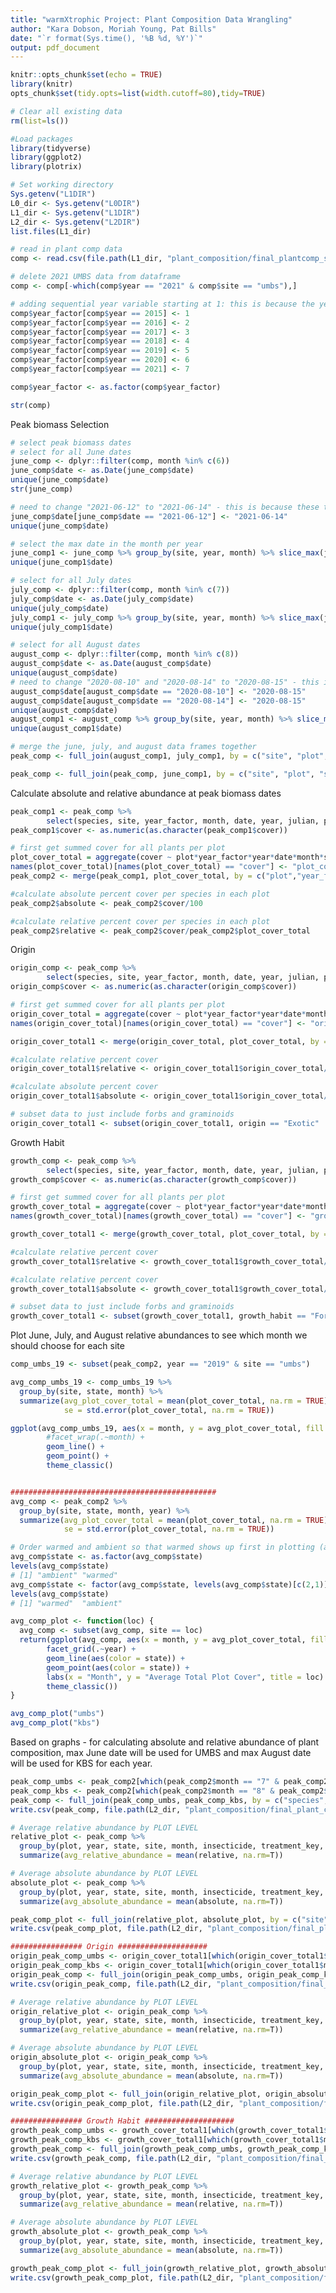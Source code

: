 ```yaml
---
title: "warmXtrophic Project: Plant Composition Data Wrangling"
author: "Kara Dobson, Moriah Young, Pat Bills"
date: "`r format(Sys.time(), '%B %d, %Y')`"
output: pdf_document
---
```


```r
knitr::opts_chunk$set(echo = TRUE)
library(knitr)
opts_chunk$set(tidy.opts=list(width.cutoff=80),tidy=TRUE)
```

```r
# Clear all existing data
rm(list=ls())

#Load packages
library(tidyverse)
library(ggplot2)
library(plotrix)

# Set working directory
Sys.getenv("L1DIR")
L0_dir <- Sys.getenv("L0DIR")
L1_dir <- Sys.getenv("L1DIR")
L2_dir <- Sys.getenv("L2DIR")
list.files(L1_dir)

# read in plant comp data
comp <- read.csv(file.path(L1_dir, "plant_composition/final_plantcomp_species_removed_L1.csv"))

# delete 2021 UMBS data from dataframe 
comp <- comp[-which(comp$year == "2021" & comp$site == "umbs"),]

```

```r
# adding sequential year variable starting at 1: this is because the years (e.g. 2015, 2016, etc) are large numbers compared with other values in the dataset. We can always label axes with these real years.
comp$year_factor[comp$year == 2015] <- 1
comp$year_factor[comp$year == 2016] <- 2
comp$year_factor[comp$year == 2017] <- 3
comp$year_factor[comp$year == 2018] <- 4
comp$year_factor[comp$year == 2019] <- 5
comp$year_factor[comp$year == 2020] <- 6
comp$year_factor[comp$year == 2021] <- 7

comp$year_factor <- as.factor(comp$year_factor)

str(comp)

```

Peak biomass Selection
```r
# select peak biomass dates 
# select for all June dates
june_comp <- dplyr::filter(comp, month %in% c(6)) 
june_comp$date <- as.Date(june_comp$date)
unique(june_comp$date)
str(june_comp)

# need to change "2021-06-12" to "2021-06-14" - this is because these two dates together make one data collection point (they were collected over two days instead of one)
june_comp$date[june_comp$date == "2021-06-12"] <- "2021-06-14"
unique(june_comp$date)

# select the max date in the month per year
june_comp1 <- june_comp %>% group_by(site, year, month) %>% slice_max(julian)
unique(june_comp1$date)

# select for all July dates
july_comp <- dplyr::filter(comp, month %in% c(7))
july_comp$date <- as.Date(july_comp$date)
unique(july_comp$date)
july_comp1 <- july_comp %>% group_by(site, year, month) %>% slice_max(julian)
unique(july_comp1$date)

# select for all August dates
august_comp <- dplyr::filter(comp, month %in% c(8))
august_comp$date <- as.Date(august_comp$date)
unique(august_comp$date)
# need to change "2020-08-10" and "2020-08-14" to "2020-08-15" - this is because these dates together make one data collection point (they were collected over three days instead of one)
august_comp$date[august_comp$date == "2020-08-10"] <- "2020-08-15"
august_comp$date[august_comp$date == "2020-08-14"] <- "2020-08-15"
unique(august_comp$date)
august_comp1 <- august_comp %>% group_by(site, year, month) %>% slice_max(julian)
unique(august_comp1$date)

# merge the june, july, and august data frames together
peak_comp <- full_join(august_comp1, july_comp1, by = c("site", "plot", "species", "cover", "date", "julian", "year", "month", "treatment_key", "state", "insecticide", "scientific_name", "common_name", "USDA_code", "LTER_code", "origin", "group", "family", "duration", "growth_habit", "year_factor"))

peak_comp <- full_join(peak_comp, june_comp1, by = c("site", "plot", "species", "cover", "date", "julian", "year", "month", "treatment_key", "state", "insecticide", "scientific_name", "common_name", "USDA_code", "LTER_code", "origin", "group", "family", "duration", "growth_habit", "year_factor"))
```

Calculate absolute and relative abundance at peak biomass dates
```r
peak_comp1 <- peak_comp %>% 
        select(species, site, year_factor, month, date, year, julian, plot, cover, state, insecticide, treatment_key)
peak_comp1$cover <- as.numeric(as.character(peak_comp1$cover))

# first get summed cover for all plants per plot
plot_cover_total = aggregate(cover ~ plot*year_factor*year*date*month*site*state*insecticide*treatment_key, data = peak_comp1, FUN = sum, na.rm = T)
names(plot_cover_total)[names(plot_cover_total) == "cover"] <- "plot_cover_total"
peak_comp2 <- merge(peak_comp1, plot_cover_total, by = c("plot","year_factor", "year", "date", "month", "site", "state", "treatment_key", "insecticide"))

#calculate absolute percent cover per species in each plot
peak_comp2$absolute <- peak_comp2$cover/100

#calculate relative percent cover per species in each plot
peak_comp2$relative <- peak_comp2$cover/peak_comp2$plot_cover_total
```

Origin
```r
origin_comp <- peak_comp %>% 
        select(species, site, year_factor, month, date, year, julian, plot, cover, state, insecticide, origin, treatment_key)
origin_comp$cover <- as.numeric(as.character(origin_comp$cover))

# first get summed cover for all plants per plot
origin_cover_total = aggregate(cover ~ plot*year_factor*year*date*month*site*state*insecticide*origin*treatment_key, data = origin_comp, FUN = sum, na.rm = T)
names(origin_cover_total)[names(origin_cover_total) == "cover"] <- "origin_cover_total"

origin_cover_total1 <- merge(origin_cover_total, plot_cover_total, by = c("plot","year_factor", "year", "date", "month", "site", "state", "insecticide", "treatment_key"))

#calculate relative percent cover
origin_cover_total1$relative <- origin_cover_total1$origin_cover_total/origin_cover_total1$plot_cover_total

#calculate absolute percent cover
origin_cover_total1$absolute <- origin_cover_total1$origin_cover_total/100

# subset data to just include forbs and graminoids
origin_cover_total1 <- subset(origin_cover_total1, origin == "Exotic" | origin == "Native")
```

Growth Habit
```r
growth_comp <- peak_comp %>% 
        select(species, site, year_factor, month, date, year, julian, plot, cover, state, insecticide, growth_habit, treatment_key)
growth_comp$cover <- as.numeric(as.character(growth_comp$cover))

# first get summed cover for all plants per plot
growth_cover_total = aggregate(cover ~ plot*year_factor*year*date*month*site*state*insecticide*growth_habit*treatment_key, data = growth_comp, FUN = sum, na.rm = T)
names(growth_cover_total)[names(growth_cover_total) == "cover"] <- "growth_cover_total"

growth_cover_total1 <- merge(growth_cover_total, plot_cover_total, by = c("plot","year_factor", "year", "date", "month", "site", "state", "insecticide", "treatment_key"))

#calculate relative percent cover
growth_cover_total1$relative <- growth_cover_total1$growth_cover_total/growth_cover_total1$plot_cover_total

#calculate relative percent cover
growth_cover_total1$absolute <- growth_cover_total1$growth_cover_total/100

# subset data to just include forbs and graminoids
growth_cover_total1 <- subset(growth_cover_total1, growth_habit == "Forb" | growth_habit == "Graminoid")

```

Plot June, July, and August relative abundances to see which month we should choose for each site
```r
comp_umbs_19 <- subset(peak_comp2, year == "2019" & site == "umbs")

avg_comp_umbs_19 <- comp_umbs_19 %>%
  group_by(site, state, month) %>%
  summarize(avg_plot_cover_total = mean(plot_cover_total, na.rm = TRUE),
            se = std.error(plot_cover_total, na.rm = TRUE))

ggplot(avg_comp_umbs_19, aes(x = month, y = avg_plot_cover_total, fill = state)) +
        #facet_wrap(.~month) +
        geom_line() +
        geom_point() +
        theme_classic()


##############################################
avg_comp <- peak_comp2 %>%
  group_by(site, state, month, year) %>%
  summarize(avg_plot_cover_total = mean(plot_cover_total, na.rm = TRUE),
            se = std.error(plot_cover_total, na.rm = TRUE))

# Order warmed and ambient so that warmed shows up first in plotting (and is default is red = warmed; blue = ambient). First make it a factor
avg_comp$state <- as.factor(avg_comp$state)
levels(avg_comp$state)
# [1] "ambient" "warmed" 
avg_comp$state <- factor(avg_comp$state, levels(avg_comp$state)[c(2,1)])
levels(avg_comp$state)
# [1] "warmed"  "ambient"

avg_comp_plot <- function(loc) { 
  avg_comp <- subset(avg_comp, site == loc)
  return(ggplot(avg_comp, aes(x = month, y = avg_plot_cover_total, fill = state)) +
        facet_grid(.~year) +
        geom_line(aes(color = state)) +
        geom_point(aes(color = state)) +
        labs(x = "Month", y = "Average Total Plot Cover", title = loc) +
        theme_classic())
}

avg_comp_plot("umbs")
avg_comp_plot("kbs")

```

Based on graphs - for calculating absolute and relative abundance of plant composition, max June date will be used for UMBS and max August date will be used for KBS for each year.
```r
peak_comp_umbs <- peak_comp2[which(peak_comp2$month == "7" & peak_comp2$site == "umbs"),]
peak_comp_kbs <- peak_comp2[which(peak_comp2$month == "8" & peak_comp2$site == "kbs"),]
peak_comp <- full_join(peak_comp_umbs, peak_comp_kbs, by = c("species", "site", "year_factor", "month", "date", "year", "julian", "plot", "cover", "state", "insecticide", "treatment_key", "plot_cover_total", "relative", "absolute"))
write.csv(peak_comp, file.path(L2_dir, "plant_composition/final_plant_comp_species_L2.csv"), row.names = F)

# Average relative abundance by PLOT LEVEL
relative_plot <- peak_comp %>%
  group_by(plot, year, state, site, month, insecticide, treatment_key, year_factor) %>%
  summarize(avg_relative_abundance = mean(relative, na.rm=T))

# Average absolute abundance by PLOT LEVEL
absolute_plot <- peak_comp %>%
  group_by(plot, year, state, site, month, insecticide, treatment_key, year_factor) %>%
  summarize(avg_absolute_abundance = mean(absolute, na.rm=T))

peak_comp_plot <- full_join(relative_plot, absolute_plot, by = c("site", "year_factor", "month", "year", "plot", "state", "insecticide", "treatment_key"))
write.csv(peak_comp_plot, file.path(L2_dir, "plant_composition/final_plant_comp_plot_L2.csv"), row.names = F)

################ Origin ####################
origin_peak_comp_umbs <- origin_cover_total1[which(origin_cover_total1$month == "7" & origin_cover_total1$site == "umbs"),]
origin_peak_comp_kbs <- origin_cover_total1[which(origin_cover_total1$month == "8" & origin_cover_total1$site == "kbs"),]
origin_peak_comp <- full_join(origin_peak_comp_umbs, origin_peak_comp_kbs, by = c("site", "year_factor", "month", "date", "year", "plot", "state", "insecticide", "treatment_key", "origin_cover_total", "plot_cover_total", "relative", "absolute", "origin"))
write.csv(origin_peak_comp, file.path(L2_dir, "plant_composition/final_plant_comp_origin_species_L2.csv"), row.names = F)

# Average relative abundance by PLOT LEVEL
origin_relative_plot <- origin_peak_comp %>%
  group_by(plot, year, state, site, month, insecticide, treatment_key, year_factor, origin) %>%
  summarize(avg_relative_abundance = mean(relative, na.rm=T))

# Average absolute abundance by PLOT LEVEL
origin_absolute_plot <- origin_peak_comp %>%
  group_by(plot, year, state, site, month, insecticide, treatment_key, year_factor, origin) %>%
  summarize(avg_absolute_abundance = mean(absolute, na.rm=T))

origin_peak_comp_plot <- full_join(origin_relative_plot, origin_absolute_plot, by = c("site", "year_factor", "month", "year", "plot", "state", "insecticide", "treatment_key", "origin"))
write.csv(origin_peak_comp_plot, file.path(L2_dir, "plant_composition/final_plant_comp_origin_plot_L2.csv"), row.names = F)

################ Growth Habit ####################
growth_peak_comp_umbs <- growth_cover_total1[which(growth_cover_total1$month == "7" & growth_cover_total1$site == "umbs"),]
growth_peak_comp_kbs <- growth_cover_total1[which(growth_cover_total1$month == "8" & growth_cover_total1$site == "kbs"),]
growth_peak_comp <- full_join(growth_peak_comp_umbs, growth_peak_comp_kbs, by = c("site", "year_factor", "month", "date", "year", "plot", "state", "insecticide", "treatment_key", "growth_cover_total", "relative", "absolute", "growth_habit"))
write.csv(growth_peak_comp, file.path(L2_dir, "plant_composition/final_plant_comp_growth_habit_species_L2.csv"), row.names = F)

# Average relative abundance by PLOT LEVEL
growth_relative_plot <- growth_peak_comp %>%
  group_by(plot, year, state, site, month, insecticide, treatment_key, year_factor, growth_habit) %>%
  summarize(avg_relative_abundance = mean(relative, na.rm=T))

# Average absolute abundance by PLOT LEVEL
growth_absolute_plot <- growth_peak_comp %>%
  group_by(plot, year, state, site, month, insecticide, treatment_key, year_factor, growth_habit) %>%
  summarize(avg_absolute_abundance = mean(absolute, na.rm=T))

growth_peak_comp_plot <- full_join(growth_relative_plot, growth_absolute_plot, by = c("site", "year_factor", "month", "year", "plot", "state", "insecticide", "treatment_key", "growth_habit"))
write.csv(growth_peak_comp_plot, file.path(L2_dir, "plant_composition/final_plant_comp_growth_habit_plot_L2.csv"), row.names = F)
```

